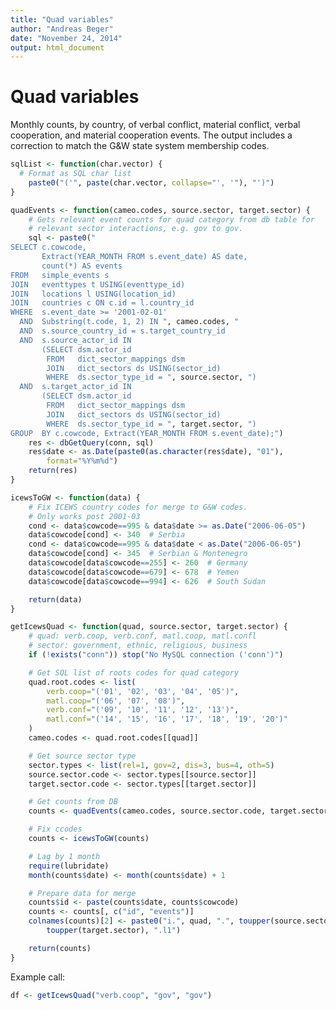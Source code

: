 ```yaml
---
title: "Quad variables"
author: "Andreas Beger"
date: "November 24, 2014"
output: html_document
---
```


# Quad variables

Monthly counts, by country, of verbal conflict, material conflict, verbal cooperation, and material cooperation events. The output includes a correction to match the G\&W state system membership codes.

```r
sqlList <- function(char.vector) {
  # Format as SQL char list
	paste0("('", paste(char.vector, collapse="', '"), "')")
}

quadEvents <- function(cameo.codes, source.sector, target.sector) {
	# Gets relevant event counts for quad category from db table for 
	# relevant sector interactions, e.g. gov to gov.
	sql <- paste0("
SELECT c.cowcode,
       Extract(YEAR_MONTH FROM s.event_date) AS date,
       count(*) AS events
FROM   simple_events s
JOIN   eventtypes t USING(eventtype_id)
JOIN   locations l USING(location_id)
JOIN   countries c ON c.id = l.country_id
WHERE  s.event_date >= '2001-02-01' 
  AND  Substring(t.code, 1, 2) IN ", cameo.codes, "
  AND  s.source_country_id = s.target_country_id
  AND  s.source_actor_id IN
       (SELECT dsm.actor_id
        FROM   dict_sector_mappings dsm
        JOIN   dict_sectors ds USING(sector_id)
        WHERE  ds.sector_type_id = ", source.sector, ")
  AND  s.target_actor_id IN
       (SELECT dsm.actor_id
        FROM   dict_sector_mappings dsm
        JOIN   dict_sectors ds USING(sector_id)
        WHERE  ds.sector_type_id = ", target.sector, ")
GROUP  BY c.cowcode, Extract(YEAR_MONTH FROM s.event_date);")
	res <- dbGetQuery(conn, sql)
	res$date <- as.Date(paste0(as.character(res$date), "01"), 
		format="%Y%m%d")
	return(res)
}

icewsToGW <- function(data) {
	# Fix ICEWS country codes for merge to G&W codes.
	# Only works post 2001-03
	cond <- data$cowcode==995 & data$date >= as.Date("2006-06-05")
	data$cowcode[cond] <- 340  # Serbia
	cond <- data$cowcode==995 & data$date < as.Date("2006-06-05")
	data$cowcode[cond] <- 345  # Serbian & Montenegro
	data$cowcode[data$cowcode==255] <- 260  # Germany
	data$cowcode[data$cowcode==679] <- 678  # Yemen
	data$cowcode[data$cowcode==994] <- 626  # South Sudan

	return(data)
}

getIcewsQuad <- function(quad, source.sector, target.sector) {
	# quad: verb.coop, verb.conf, matl.coop, matl.confl
	# sector: government, ethnic, religious, business
	if (!exists("conn")) stop("No MySQL connection ('conn')")

	# Get SQL list of roots codes for quad category
	quad.root.codes <- list(	
		verb.coop="('01', '02', '03', '04', '05')",
		matl.coop="('06', '07', '08')",
		verb.conf="('09', '10', '11', '12', '13')",
		matl.conf="('14', '15', '16', '17', '18', '19', '20')"
	)
	cameo.codes <- quad.root.codes[[quad]]

	# Get source sector type
	sector.types <- list(rel=1, gov=2, dis=3, bus=4, oth=5)
	source.sector.code <- sector.types[[source.sector]]
	target.sector.code <- sector.types[[target.sector]]

	# Get counts from DB
	counts <- quadEvents(cameo.codes, source.sector.code, target.sector.code)

	# Fix ccodes
	counts <- icewsToGW(counts)

	# Lag by 1 month
	require(lubridate)
	month(counts$date) <- month(counts$date) + 1

	# Prepare data for merge
	counts$id <- paste(counts$date, counts$cowcode)
	counts <- counts[, c("id", "events")]
	colnames(counts)[2] <- paste0("i.", quad, ".", toupper(source.sector), "t", 
		toupper(target.sector), ".l1")

	return(counts)
}
```

Example call:

```r
df <- getIcewsQuad("verb.coop", "gov", "gov")
```
